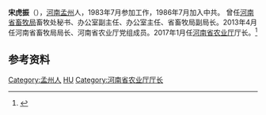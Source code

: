 {{expand|time=2017-01-19T18:48:51+00:00}}
'''宋虎振'''（{{bd|1963年|10月|||}}），[[河南|河南]][[孟州|孟州]]人，1983年7月参加工作，1986年7月加入中共。 曾任[[河南省畜牧局|河南省畜牧局]]畜牧处秘书、办公室副主任、办公室主任、省畜牧局副局长。2013年4月任河南省畜牧局局长、河南省农业厅党组成员。2017年1月任[[河南省农业厅|河南省农业厅]]厅长。<ref >{{cite web |url=http://district.ce.cn/newarea/sddy/201701/10/t20170110_19500475_1.shtml |language= |title=刘伟任河南省发改委主任 宋虎振任省农业厅厅长 |publisher=中国经济网 |date=2017年1月10日 |accessdate= |archive-date=2019年8月17日 |archive-url=https://web.archive.org/web/20190817003509/http://district.ce.cn/newarea/sddy/201701/10/t20170110_19500475_1.shtml }}</ref>

== 参考资料 ==
{{reflist}}

{{start box}}
{{s-gov|prc}}
{{s-before|[[朱孟洲|朱孟洲]]}}
{{s-title|[[河南省农业厅|河南省农业厅]]厅长|2017年1月-}}
{{s-inc}}
{{end box}}
{{DEFAULTSORT:S宋}}

[[Category:孟州人|Category:孟州人]]
[[Category:宋姓|HU]]
[[Category:河南省农业厅厅长|Category:河南省农业厅厅长]]